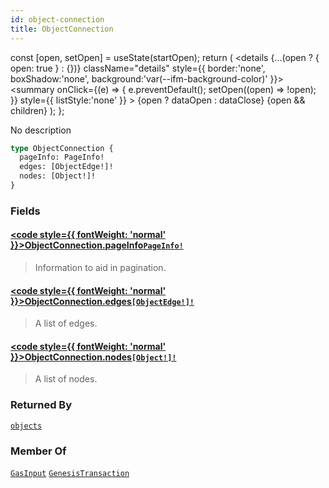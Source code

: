 ```yaml
---
id: object-connection
title: ObjectConnection
---
```









  const [open, setOpen] = useState(startOpen);
  return (
    <details {...(open ? { open: true } : {})} className="details" style={{ border:'none', boxShadow:'none', background:'var(--ifm-background-color)' }}>
      <summary
        onClick={(e) => {
          e.preventDefault();
          setOpen((open) => !open);
        }}
        style={{ listStyle:'none' }}
      >
      {open ? dataOpen : dataClose}
      </summary>
      {open && children}
    </details>
  );
};








No description


```graphql
type ObjectConnection {
  pageInfo: PageInfo!
  edges: [ObjectEdge!]!
  nodes: [Object!]!
}
```




### Fields

#### [<code style={{ fontWeight: 'normal' }}>ObjectConnection.<b>pageInfo</b></code>](#)<Bullet />[`PageInfo!`](/references/iota-api/iota-graphql/reference/types/objects/page-info) <Badge class="badge badge--secondary" text="non-null"/> <Badge class="badge badge--secondary" text="object"/> 
> 
> 
> Information to aid in pagination.
> 

#### [<code style={{ fontWeight: 'normal' }}>ObjectConnection.<b>edges</b></code>](#)<Bullet />[`[ObjectEdge!]!`](/references/iota-api/iota-graphql/reference/types/objects/object-edge) <Badge class="badge badge--secondary" text="non-null"/> <Badge class="badge badge--secondary" text="object"/> 
> 
> 
> A list of edges.
> 

#### [<code style={{ fontWeight: 'normal' }}>ObjectConnection.<b>nodes</b></code>](#)<Bullet />[`[Object!]!`](/references/iota-api/iota-graphql/reference/types/objects/object) <Badge class="badge badge--secondary" text="non-null"/> <Badge class="badge badge--secondary" text="object"/> 
> 
> 
> A list of nodes.
> 





### Returned By

[`objects`](/references/iota-api/iota-graphql/reference/api/queries/objects)  <Badge class="badge badge--secondary" text="query"/>

### Member Of

[`GasInput`](/references/iota-api/iota-graphql/reference/types/objects/gas-input)  <Badge class="badge badge--secondary" text="object"/><Bullet />[`GenesisTransaction`](/references/iota-api/iota-graphql/reference/types/objects/genesis-transaction)  <Badge class="badge badge--secondary" text="object"/>

